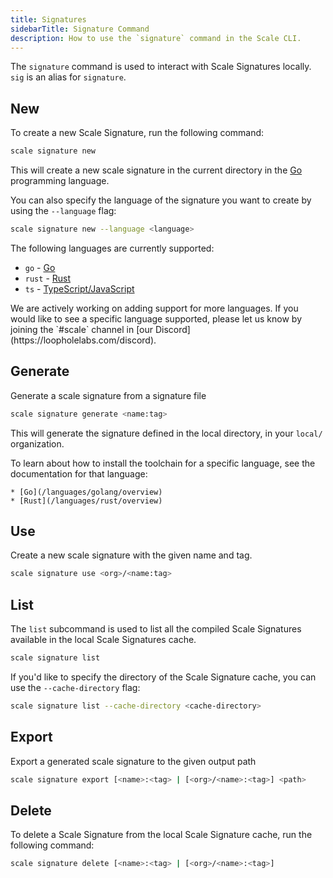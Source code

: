 ```yaml
---
title: Signatures
sidebarTitle: Signature Command
description: How to use the `signature` command in the Scale CLI.
---
```


The `signature` command is used to interact with Scale Signatures locally. `sig` is an alias for `signature`.

## New

To create a new Scale Signature, run the following command:

```bash
scale signature new
```

This will create a new scale signature in the current directory in the [Go](https://golang.org/) programming language.

You can also specify the language of the signature you want to create by using the `--language` flag:

```bash
scale signature new --language <language>
```

The following languages are currently supported:

  * `go` - [Go](/languages/golang/overview)
  * `rust` - [Rust](/languages/rust/overview)
  * `ts` - [TypeScript/JavaScript](/languages/javascript-typescript/overview)

<Note>
    We are actively working on adding support for more languages. If you would like to see a specific language supported, please let
    us know by joining the `#scale` channel in [our Discord](https://loopholelabs.com/discord).
</Note>

## Generate

Generate a scale signature from a signature file

```bash
scale signature generate <name:tag>
```

This will generate the signature defined in the local directory, in your `local/` organization.


<Note>
    To learn about how to install the toolchain for a specific language, see the documentation for that language:

    * [Go](/languages/golang/overview)
    * [Rust](/languages/rust/overview)
</Note>

## Use

Create a new scale signature with the given name and tag.

```bash
scale signature use <org>/<name:tag>
```

## List

The `list` subcommand is used to list all the compiled Scale Signatures available in the local Scale Signatures cache.

```bash
scale signature list
```

If you'd like to specify the directory of the Scale Signature cache, you can use the `--cache-directory` flag:

```bash
scale signature list --cache-directory <cache-directory>
```

## Export

Export a generated scale signature to the given output path

```bash
scale signature export [<name>:<tag> | [<org>/<name>:<tag>] <path>
```

## Delete

To delete a Scale Signature from the local Scale Signature cache, run the following command:

```bash
scale signature delete [<name>:<tag> | [<org>/<name>:<tag>]
```

